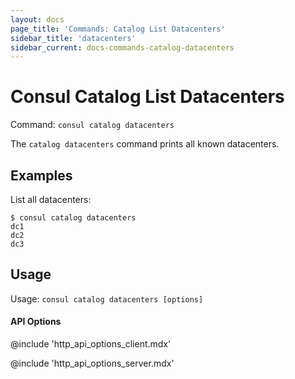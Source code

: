 ```yaml
---
layout: docs
page_title: 'Commands: Catalog List Datacenters'
sidebar_title: 'datacenters'
sidebar_current: docs-commands-catalog-datacenters
---
```


# Consul Catalog List Datacenters

Command: `consul catalog datacenters`

The `catalog datacenters` command prints all known datacenters.

## Examples

List all datacenters:

```
$ consul catalog datacenters
dc1
dc2
dc3
```

## Usage

Usage: `consul catalog datacenters [options]`

#### API Options

@include 'http_api_options_client.mdx'

@include 'http_api_options_server.mdx'
